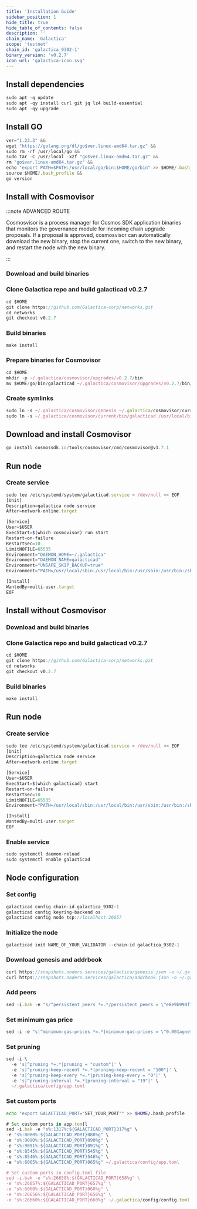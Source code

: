 ```yaml
---
title: 'Installation Guide'
sidebar_position: 1
hide_title: true
hide_table_of_contents: false
description: ''
chain_name: 'Galactica'
scope: 'testnet'
chain_id: 'galactica_9302-1'
binary_version: 'v0.2.7'
icon_url: 'galactica-icon.svg'
---
```



<PageTitle
  iconUrl="img/galactica-icon.svg"
  title="Galactica Installation Guide"
  chainId="galactica_9302-1"
  version="v0.2.7"
/>

## Install dependencies

```js
sudo apt -q update
sudo apt -qy install curl git jq lz4 build-essential
sudo apt -qy upgrade
```

## Install GO

```js
ver="1.23.3" &&
wget "https://golang.org/dl/go$ver.linux-amd64.tar.gz" &&
sudo rm -rf /usr/local/go &&
sudo tar -C /usr/local -xzf "go$ver.linux-amd64.tar.gz" &&
rm "go$ver.linux-amd64.tar.gz" &&
echo "export PATH=$PATH:/usr/local/go/bin:$HOME/go/bin" >> $HOME/.bash_profile &&
source $HOME/.bash_profile &&
go version
```

## Install with Cosmovisor

:::note ADVANCED ROUTE

Cosmosvisor is a process manager for Cosmos SDK application binaries that monitors the governance module for incoming chain upgrade proposals. If a proposal is approved, cosmosvisor can automatically download the new binary, stop the current one, switch to the new binary, and restart the node with the new binary.

:::

### Download and build binaries

### Clone Galactica repo and build galacticad v0.2.7

```js
cd $HOME
git clone https://github.com/Galactica-corp/networks.git
cd networks
git checkout v0.2.7
```

### Build binaries

```js
make install
```

### Prepare binaries for Cosmovisor

```js
cd $HOME
mkdir -p ~/.galactica/cosmovisor/upgrades/v0.2.7/bin
mv $HOME/go/bin/galacticad ~/.galactica/cosmovisor/upgrades/v0.2.7/bin/
```

### Create symlinks

```js
sudo ln -s ~/.galactica/cosmovisor/genesis ~/.galactica/cosmovisor/current -f
sudo ln -s ~/.galactica/cosmovisor/current/bin/galacticad /usr/local/bin/galacticad -f
```

## Download and install Cosmovisor

```js
go install cosmossdk.io/tools/cosmovisor/cmd/cosmovisor@v1.7.1
```

## Run node

### Create service

```js
sudo tee /etc/systemd/system/galacticad.service > /dev/null << EOF
[Unit]
Description=galactica node service
After=network-online.target

[Service]
User=$USER
ExecStart=$(which cosmovisor) run start
Restart=on-failure
RestartSec=10
LimitNOFILE=65535
Environment="DAEMON_HOME=~/.galactica"
Environment="DAEMON_NAME=galacticad"
Environment="UNSAFE_SKIP_BACKUP=true"
Environment="PATH=/usr/local/sbin:/usr/local/bin:/usr/sbin:/usr/bin:/sbin:/bin:/usr/games:/usr/local/games:/snap/bin:~/.galactica/cosmovisor/current/bin"

[Install]
WantedBy=multi-user.target
EOF
```

## Install without Cosmovisor

### Download and build binaries

### Clone Galactica repo and build galacticad v0.2.7

```js
cd $HOME
git clone https://github.com/Galactica-corp/networks.git
cd networks
git checkout v0.2.7
```

### Build binaries

```js
make install
```

## Run node

### Create service

```js
sudo tee /etc/systemd/system/galacticad.service > /dev/null << EOF
[Unit]
Description=galactica node service
After=network-online.target

[Service]
User=$USER
ExecStart=$(which galacticad) start
Restart=on-failure
RestartSec=10
LimitNOFILE=65535
Environment="PATH=/usr/local/sbin:/usr/local/bin:/usr/sbin:/usr/bin:/sbin:/bin:/usr/games:/usr/local/games:/snap/bin"

[Install]
WantedBy=multi-user.target
EOF
```

### Enable service

```js
sudo systemctl daemon-reload
sudo systemctl enable galacticad
```

## Node configuration

### Set config

```js
galacticad config chain-id galactica_9302-1
galacticad config keyring-backend os
galacticad config node tcp://localhost:26657
```

### Initialize the node

```js
galacticad init NAME_OF_YOUR_VALIDATOR --chain-id galactica_9302-1
```

### Download genesis and addrbook

```js
curl https://snapshots.noders.services/galactica/genesis.json -o ~/.galactica/config/genesis.json
curl https://snapshots.noders.services/galactica/addrbook.json -o ~/.galactica/config/addrbook.json
```

### Add peers

```js
sed -i.bak -e "s/^persistent_peers *=.*/persistent_peers = \"e8e9b99df78bae2bf6c41a3006f6f3568230649b@galactica-t-rpc.noders.services:27456\"/" ~/.galactica/config/config.toml
```

### Set minimum gas price

```js
sed -i -e "s|^minimum-gas-prices *=.*|minimum-gas-prices = \"0.001agnet\"|" ~/.galactica/config/app.toml
```

### Set pruning

```js
sed -i \
  -e 's|^pruning *=.*|pruning = "custom"|' \
  -e 's|^pruning-keep-recent *=.*|pruning-keep-recent = "100"|' \
  -e 's|^pruning-keep-every *=.*|pruning-keep-every = "0"|' \
  -e 's|^pruning-interval *=.*|pruning-interval = "19"|' \
  ~/.galactica/config/app.toml
```

### Set custom ports

```bash
echo "export GALACTICAD_PORT="SET_YOUR_PORT"" >> $HOME/.bash_profile
```

```js
# Set custom ports in app.tom{l
sed -i.bak -e "s%:1317%:${GALACTICAD_PORT}317%g" \
-e "s%:8080%:${GALACTICAD_PORT}080%g" \
-e "s%:9090%:${GALACTICAD_PORT}090%g" \
-e "s%:9091%:${GALACTICAD_PORT}091%g" \
-e "s%:8545%:${GALACTICAD_PORT}545%g" \
-e "s%:8546%:${GALACTICAD_PORT}546%g" \
-e "s%:6065%:${GALACTICAD_PORT}065%g" ~/.galactica/config/app.toml

# Set custom ports in config.toml file
sed -i.bak -e "s%:26658%:${GALACTICAD_PORT}658%g" \
-e "s%:26657%:${GALACTICAD_PORT}657%g" \
-e "s%:6060%:${GALACTICAD_PORT}060%g" \
-e "s%:26656%:${GALACTICAD_PORT}656%g" \
-e "s%:26660%:${GALACTICAD_PORT}660%g" ~/.galactica/config/config.toml
```